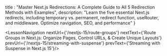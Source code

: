 
  title : "Master Next.js Redirections: A Complete Guide to All 5 Redirection Methods with Examples",
  description: "Learn the five essential Next.js redirects, including temporary vs. permanent, redirect function, useRouter, and middleware. Optimize navigation, SEO, and performance"
}


<LessonNavigation nextUrl={'/nextjs-15/route-groups'} nextText={'Route Groups in Next.js: Organize Pages, Control URLs, & Create Unique Layouts'} prevUrl={'/nextjs-15/streaming-with-suspense'} prevText={'Streaming with Suspense in Next.js 15'}/>
